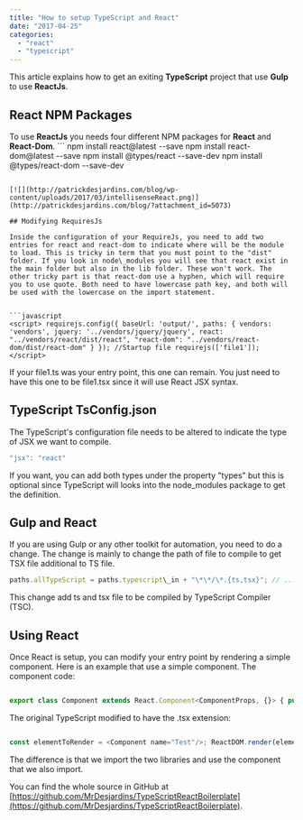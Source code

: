 ```yaml
---
title: "How to setup TypeScript and React"
date: "2017-04-25"
categories: 
  - "react"
  - "typescript"
---
```


This article explains how to get an exiting **TypeScript** project that use **Gulp** to use **ReactJs**.

## React NPM Packages

To use **ReactJs** you needs four different NPM packages for **React** and **React-Dom**. ``` 
 npm install react@latest --save npm install react-dom@latest --save npm install @types/react --save-dev npm install @types/react-dom --save-dev 
```  Two of them are the actual Facebook ReactJs libraries and the two others are Types which allow to use these two JavaScript libraries with TypeScript. This means that you will get all the autocomplete features while typing.

[![](http://patrickdesjardins.com/blog/wp-content/uploads/2017/03/intellisenseReact.png)](http://patrickdesjardins.com/blog/?attachment_id=5073)

## Modifying RequiresJs

Inside the configuration of your RequireJs, you need to add two entries for react and react-dom to indicate where will be the module to load. This is tricky in term that you must point to the "dist" folder. If you look in node\_modules you will see that react exist in the main folder but also in the lib folder. These won't work. The other tricky part is that react-dom use a hyphen, which will require you to use quote. Both need to have lowercase path key, and both will be used with the lowercase on the import statement.


```javascript
<script> requirejs.config({ baseUrl: 'output/', paths: { vendors: 'vendors', jquery: '../vendors/jquery/jquery', react: "../vendors/react/dist/react", "react-dom": "../vendors/react-dom/dist/react-dom" } }); //Startup file requirejs(['file1']); </script> 
``` 


If your file1.ts was your entry point, this one can remain. You just need to have this one to be file1.tsx since it will use React JSX syntax.

## TypeScript TsConfig.json

The TypeScript's configuration file needs to be altered to indicate the type of JSX we want to compile. 
```typescript
"jsx": "react" 
``` 


If you want, you can add both types under the property "types" but this is optional since TypeScript will looks into the node\_modules package to get the definition.

## Gulp and React

If you are using Gulp or any other toolkit for automation, you need to do a change. The change is mainly to change the path of file to compile to get TSX file additional to TS file. 
```javascript
paths.allTypeScript = paths.typescript\_in + "\*\*/\*.{ts,tsx}"; // ... gulp.task("build", () => { var compilationResults = gulp.src(paths.allTypeScript) .pipe(sourcemaps.init()) .pipe(tsProject()) compilationResults.dts.pipe(gulp.dest(paths.typescript\_out)); return compilationResults.js .pipe(sourcemaps.write('.')) .pipe(gulp.dest(paths.typescript\_out)); }); 
``` 
 This change add ts and tsx file to be compiled by TypeScript Compiler (TSC).

## Using React

Once React is setup, you can modify your entry point by rendering a simple component. Here is an example that use a simple component. The component code:

```typescript

export class Component extends React.Component<ComponentProps, {}> { public render(): JSX.Element { return <div>React: Hello, {this.props.name}</div >; } } 
``` 


The original TypeScript modified to have the .tsx extension:

```typescript

const elementToRender = <Component name="Test"/>; ReactDOM.render(elementToRender, document.getElementById("main")); 
``` 


The difference is that we import the two libraries and use the component that we also import.

You can find the whole source in GitHub at [https://github.com/MrDesjardins/TypeScriptReactBoilerplate](https://github.com/MrDesjardins/TypeScriptReactBoilerplate).
